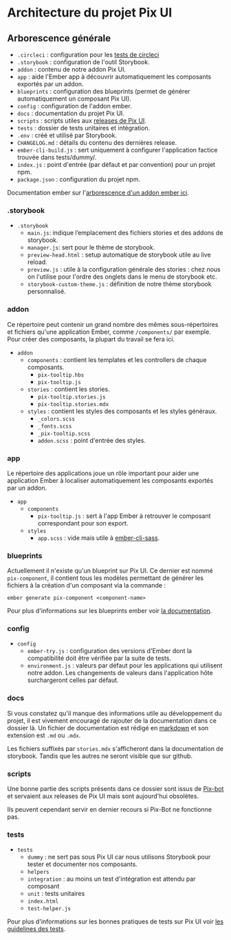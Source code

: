 
<Meta title="Développement/Architecture" />

# Architecture du projet Pix UI

## Arborescence générale

- `.circleci` : configuration pour les [tests de circleci](https://app.circleci.com/pipelines/github/1024pix/pix-ui)
- `.storybook` : configuration de l'outil Storybook.
- `addon` : contenu de notre addon Pix UI.
- `app` : aide l'Ember app à découvrir automatiquement les composants exportés par un addon.
- `blueprints` : configuration des blueprints (permet de générer automatiquement un composant Pix UI).
- `config` : configuration de l'addon ember.
- `docs` : documentation du projet Pix UI.
- `scripts` : scripts utiles aux [releases de Pix UI](/?path=/docs/développement-faire-une-release--page).
- `tests` : dossier de tests unitaires et intégration.
- `.env` : créé et utilisé par Storybook.
- `CHANGELOG.md` : détails du contenu des dernières release.
- `ember-cli-build.js` : sert uniquement à configurer l'application factice trouvée dans tests/dummy/.
- `index.js` : point d'entrée (par défaut et par convention) pour un projet npm.
- `package.json` : configuration du projet npm.

Documentation ember sur l'[arborescence d'un addon ember ici](https://cli.emberjs.com/release/writing-addons/).

### .storybook

- `.storybook`
  - `main.js`: indique l’emplacement des fichiers stories et des addons de storybook.
  - `manager.js`: sert pour le thème de storybook.
  - `preview-head.html` : setup automatique de storybook utile au live reload.
  - `preview.js` : utile à la configuration générale des stories : chez nous on l'utilise pour l'ordre des onglets dans le menu de storybook etc.
  - `storybook-custom-theme.js` : définition de notre thème storybook personnalisé.

### addon

Ce répertoire peut contenir un grand nombre des mêmes sous-répertoires et fichiers qu'une application Ember, comme `/components/` par exemple.
Pour créer des composants, la plupart du travail se fera ici.

- `addon`
  - `components` : contient les templates et les controllers de chaque composants.
    - `pix-tooltip.hbs`
    - `pix-tooltip.js`
  - `stories` : contient les stories.
    - `pix-tooltip.stories.js`
    - `pix-tooltip.stories.mdx`
  - `styles` : contient les styles des composants et les styles généraux.
    - `_colors.scss`
    - `_fonts.scss`
    - `_pix-tooltip.scss`
    - `addon.scss` : point d'entrée des styles.

### app

Le répertoire des applications joue un rôle important pour aider une application Ember à localiser automatiquement les composants
exportés par un addon.

- `app`
  - `components`
    - `pix-tooltip.js` : sert à l'app Ember à retrouver le composant correspondant pour son export.
  - `styles`
    - `app.scss` : vide mais utile à [ember-cli-sass](https://github.com/adopted-ember-addons/ember-cli-sass).

### blueprints

Actuellement il n'existe qu'un blueprint sur Pix UI.
Ce dernier est nommé `pix-component`, il contient tous les modèles permettant de générer les fichiers à la création d'un composant via la commande :

```
ember generate pix-component <component-name>
```

Pour plus d'informations sur les blueprints ember voir [la documentation](https://cli.emberjs.com/release/advanced-use/blueprints/).

### config

- `config`
  - `ember-try.js` : configuration des versions d'Ember dont la compatibilité doit être vérifiée par la suite de tests.
  - `environment.js` : valeurs par défaut pour les applications qui utilisent notre addon.
    Les changements de valeurs dans l'application hôte surchargeront celles par défaut.

### docs

Si vous constatez qu'il manque des informations utile au développement du projet, il est vivement encouragé de rajouter de la documentation dans ce dossier là.
Un fichier de documentation est rédigé en [markdown](https://github.com/adam-p/markdown-here/wiki/Markdown-Cheatsheet) et son extension est `.md` ou `.mdx`.

Les fichiers suffixés par `stories.mdx` s'afficheront dans la documentation de storybook. Tandis que les autres ne seront visible que sur github.

### scripts

Une bonne partie des scripts présents dans ce dossier sont issus de [Pix-bot](https://github.com/1024pix/pix-bot) et servaient aux releases
de Pix UI mais sont aujourd'hui obsolètes.

Ils peuvent cependant servir en dernier recours si Pix-Bot ne fonctionne pas.

### tests

- `tests`
  - `dummy` : ne sert pas sous Pix UI car nous utilisons Storybook pour tester et documenter nos composants.
  - `helpers`
  - `integration` : au moins un test d'intégration est attendu par composant
  - `unit` : tests unitaires
  - `index.html`
  - `test-helper.js`

Pour plus d'informations sur les bonnes pratiques de tests sur Pix UI voir [les guidelines des tests](/?path=/docs/développement-bonnes-pratiques-tests--page).
